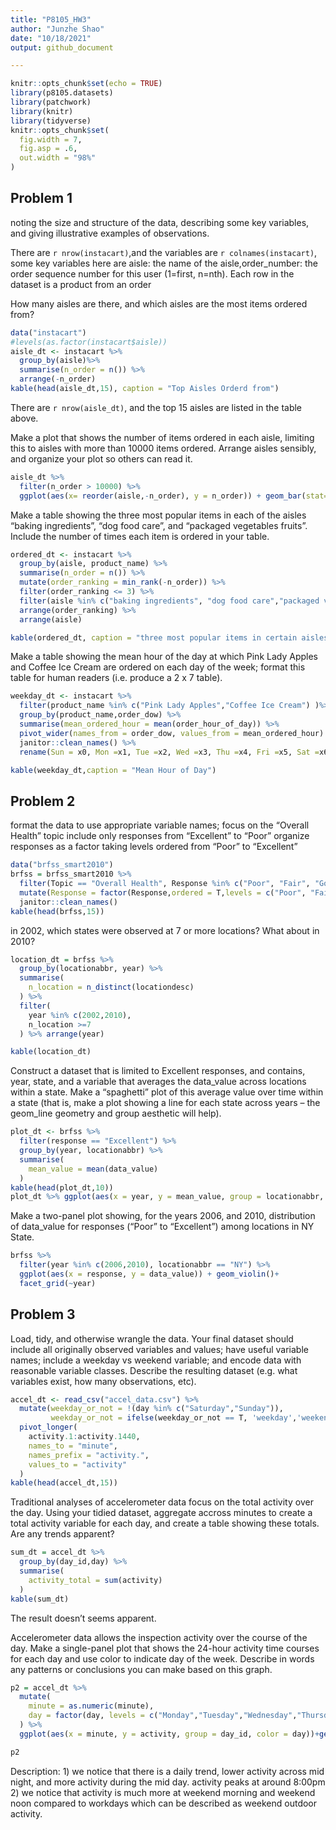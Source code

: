 ```yaml
---
title: "P8105_HW3"
author: "Junzhe Shao"
date: "10/18/2021"
output: github_document

---
```


```r
knitr::opts_chunk$set(echo = TRUE)
library(p8105.datasets)
library(patchwork)
library(knitr)
library(tidyverse)
knitr::opts_chunk$set(
  fig.width = 7,
  fig.asp = .6,
  out.width = "98%"
)

```
## Problem 1
noting the size and structure of the data, describing some key variables, and giving illustrative examples of observations.

There are `r nrow(instacart)`,and the variables are `r colnames(instacart)`, some key variables here are aisle: the name of the aisle,order_number: the order sequence number for this user (1=first, n=nth).  Each row in the dataset is a product from an order

How many aisles are there, and which aisles are the most items ordered from?  


```r
data("instacart")
#levels(as.factor(instacart$aisle))
aisle_dt <- instacart %>%
  group_by(aisle)%>%
  summarise(n_order = n()) %>% 
  arrange(-n_order)
kable(head(aisle_dt,15), caption = "Top Aisles Orderd from")
```
There are `r nrow(aisle_dt)`, and the top 15 aisles are listed in the table above.

Make a plot that shows the number of items ordered in each aisle, limiting this to aisles with more than 10000 items ordered. Arrange aisles sensibly, and organize your plot so others can read it.
```r
aisle_dt %>% 
  filter(n_order > 10000) %>% 
  ggplot(aes(x= reorder(aisle,-n_order), y = n_order)) + geom_bar(stat="identity")+theme(axis.text.x = element_text(angle = 45, hjust = 1) )+ labs(x = "",y = "")
```

Make a table showing the three most popular items in each of the aisles “baking ingredients”, “dog food care”, and “packaged vegetables fruits”. Include the number of times each item is ordered in your table.

```r
ordered_dt <- instacart %>% 
  group_by(aisle, product_name) %>% 
  summarise(n_order = n()) %>% 
  mutate(order_ranking = min_rank(-n_order)) %>% 
  filter(order_ranking <= 3) %>% 
  filter(aisle %in% c("baking ingredients", "dog food care","packaged vegetables fruits")) %>% 
  arrange(order_ranking) %>% 
  arrange(aisle)

kable(ordered_dt, caption = "three most popular items in certain aisles")
```
Make a table showing the mean hour of the day at which Pink Lady Apples and Coffee Ice Cream are ordered on each day of the week; format this table for human readers (i.e. produce a 2 x 7 table).
```r
weekday_dt <- instacart %>% 
  filter(product_name %in% c("Pink Lady Apples","Coffee Ice Cream") )%>% 
  group_by(product_name,order_dow) %>% 
  summarise(mean_ordered_hour = mean(order_hour_of_day)) %>% 
  pivot_wider(names_from = order_dow, values_from = mean_ordered_hour) %>% 
  janitor::clean_names() %>% 
  rename(Sun = x0, Mon =x1, Tue =x2, Wed =x3, Thu =x4, Fri =x5, Sat =x6)

kable(weekday_dt,caption = "Mean Hour of Day")
```

## Problem 2
format the data to use appropriate variable names;
focus on the “Overall Health” topic
include only responses from “Excellent” to “Poor”
organize responses as a factor taking levels ordered from “Poor” to “Excellent”
```r
data("brfss_smart2010")
brfss = brfss_smart2010 %>% 
  filter(Topic == "Overall Health", Response %in% c("Poor", "Fair", "Good", "Very Good", "Excellent")) %>% 
  mutate(Response = factor(Response,ordered = T,levels = c("Poor", "Fair", "Good", "Very Good", "Excellent"))) %>% 
  janitor::clean_names()
kable(head(brfss,15))
```
in 2002, which states were observed at 7 or more locations? What about in 2010?
```r
location_dt = brfss %>% 
  group_by(locationabbr, year) %>% 
  summarise(
    n_location = n_distinct(locationdesc)
  ) %>% 
  filter(
    year %in% c(2002,2010),
    n_location >=7
  ) %>% arrange(year)

kable(location_dt)
```
Construct a dataset that is limited to Excellent responses, and contains, year, state, and a variable that averages the data_value across locations within a state. Make a “spaghetti” plot of this average value over time within a state (that is, make a plot showing a line for each state across years – the geom_line geometry and group aesthetic will help).
```r
plot_dt <- brfss %>% 
  filter(response == "Excellent") %>% 
  group_by(year, locationabbr) %>% 
  summarise(
    mean_value = mean(data_value)
  )
kable(head(plot_dt,10))
plot_dt %>% ggplot(aes(x = year, y = mean_value, group = locationabbr, color = locationabbr))+geom_line(size =1)
```
Make a two-panel plot showing, for the years 2006, and 2010, distribution of data_value for responses (“Poor” to “Excellent”) among locations in NY State.

```r
brfss %>% 
  filter(year %in% c(2006,2010), locationabbr == "NY") %>% 
  ggplot(aes(x = response, y = data_value)) + geom_violin()+
  facet_grid(~year)
```
  
## Problem 3
Load, tidy, and otherwise wrangle the data. Your final dataset should include all originally observed variables and values; have useful variable names; include a weekday vs weekend variable; and encode data with reasonable variable classes. Describe the resulting dataset (e.g. what variables exist, how many observations, etc).
```r
accel_dt <- read_csv("accel_data.csv") %>% 
  mutate(weekday_or_not = !(day %in% c("Saturday","Sunday")),
         weekday_or_not = ifelse(weekday_or_not == T, 'weekday','weekend')) %>% 
  pivot_longer(
    activity.1:activity.1440,
    names_to = "minute",
    names_prefix = "activity.",
    values_to = "activity"
  ) 
kable(head(accel_dt,15))

```
Traditional analyses of accelerometer data focus on the total activity over the day. Using your tidied dataset, aggregate accross minutes to create a total activity variable for each day, and create a table showing these totals. Are any trends apparent?
```r
sum_dt = accel_dt %>% 
  group_by(day_id,day) %>% 
  summarise(
    activity_total = sum(activity)
  )
kable(sum_dt)
```
The result doesn't seems apparent.

Accelerometer data allows the inspection activity over the course of the day. Make a single-panel plot that shows the 24-hour activity time courses for each day and use color to indicate day of the week. Describe in words any patterns or conclusions you can make based on this graph.

```r
p2 = accel_dt %>% 
  mutate(
    minute = as.numeric(minute),
    day = factor(day, levels = c("Monday","Tuesday","Wednesday","Thursday","Friday","Saturday","Sunday"), ordered = T)
  ) %>% 
  ggplot(aes(x = minute, y = activity, group = day_id, color = day))+geom_line(size =0.3)

p2
```
Description:
1) we notice that there is a daily trend, lower activity across mid night, and more activity during the mid day. activity peaks at around 8:00pm
2) we notice that activity is much more at weekend morning and weekend noon compared to workdays which can be described as weekend outdoor activity.
